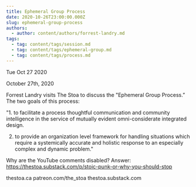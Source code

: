 ```yaml
---
title: Ephemeral Group Process
date: 2020-10-26T23:00:00.000Z
slug: ephemeral-group-process
authors:
  - author: content/authors/forrest-landry.md
tags:
  - tag: content/tags/session.md
  - tag: content/tags/ephemeral-group.md
  - tag: content/tags/process.md
---
```






Tue Oct 27 2020

October 27th, 2020

Forrest Landry visits The Stoa to discuss the "Ephemeral Group Process.” The two goals of this process:

"1. to facilitate a process thoughtful communication and community intelligence in the service of mutually evident omni-considerate integrated design.

2. to provide an organization level framework for handling situations which require a systemically accurate and holistic response to an especially complex and dynamic problem."

Why are the YouTube comments disabled? Answer: https://thestoa.substack.com/p/stoic-punk-or-why-you-should-stop

thestoa.ca
patreon.com/the_stoa
thestoa.substack.com


